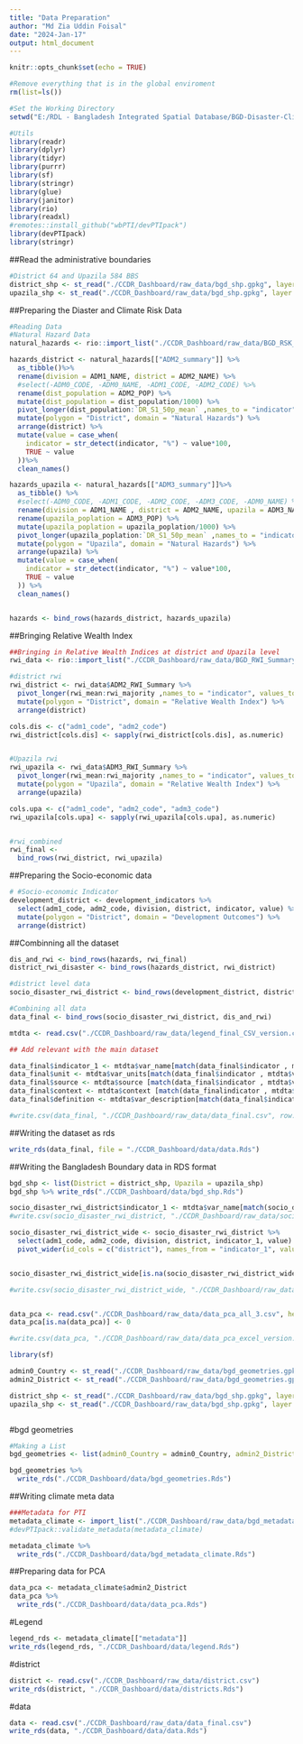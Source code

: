 ```yaml
---
title: "Data Preparation"
author: "Md Zia Uddin Foisal"
date: "2024-Jan-17"
output: html_document
---
```


```r
knitr::opts_chunk$set(echo = TRUE)
```

```r
#Remove everything that is in the global enviroment
rm(list=ls())
```

```r
#Set the Working Directory
setwd("E:/RDL - Bangladesh Integrated Spatial Database/BGD-Disaster-Climate-Risk-Dashboard-World-Bank/")
```


```r
#Utils
library(readr)
library(dplyr)
library(tidyr)
library(purrr)
library(sf)
library(stringr)
library(glue)
library(janitor)
library(rio)
library(readxl)
#remotes::install_github("wbPTI/devPTIpack")
library(devPTIpack)
library(stringr)
```

##Read the administrative boundaries

```r
#District 64 and Upazila 584 BBS
district_shp <- st_read("./CCDR_Dashboard/raw_data/bgd_shp.gpkg", layer = "District")
upazila_shp <- st_read("./CCDR_Dashboard/raw_data/bgd_shp.gpkg", layer = "Upazila")

```

##Preparing the Diaster and Climate Risk Data

```r
#Reading Data
#Natural Hazard Data
natural_hazards <- rio::import_list("./CCDR_Dashboard/raw_data/BGD_RSK_23.xlsx")

hazards_district <- natural_hazards[["ADM2_summary"]] %>% 
  as_tibble()%>% 
  rename(division = ADM1_NAME, district = ADM2_NAME) %>% 
  #select(-ADM0_CODE, -ADM0_NAME, -ADM1_CODE, -ADM2_CODE) %>% 
  rename(dist_population = ADM2_POP) %>% 
  mutate(dist_population = dist_population/1000) %>% 
  pivot_longer(dist_population:`DR_S1_50p_mean` ,names_to = "indicator", values_to = "value") %>% 
  mutate(polygon = "District", domain = "Natural Hazards") %>% 
  arrange(district) %>% 
  mutate(value = case_when(
    indicator = str_detect(indicator, "%") ~ value*100,
    TRUE ~ value
  ))%>% 
  clean_names()

hazards_upazila <- natural_hazards[["ADM3_summary"]]%>% 
  as_tibble() %>% 
  #select(-ADM0_CODE, -ADM1_CODE, -ADM2_CODE, -ADM3_CODE, -ADM0_NAME) %>% 
  rename(division = ADM1_NAME , district = ADM2_NAME, upazila = ADM3_NAME) %>%
  rename(upazila_poplation = ADM3_POP) %>% 
  mutate(upazila_poplation = upazila_poplation/1000) %>%
  pivot_longer(upazila_poplation:`DR_S1_50p_mean` ,names_to = "indicator", values_to = "value") %>% 
  mutate(polygon = "Upazila", domain = "Natural Hazards") %>% 
  arrange(upazila) %>% 
  mutate(value = case_when(
    indicator = str_detect(indicator, "%") ~ value*100,
    TRUE ~ value
  )) %>% 
  clean_names()


hazards <- bind_rows(hazards_district, hazards_upazila)

```

##Bringing Relative Wealth Index


```r
##Bringing in Relative Wealth Indices at district and Upazila level
rwi_data <- rio::import_list("./CCDR_Dashboard/raw_data/BGD_RWI_Summary.xlsx")

#district rwi 
rwi_district <- rwi_data$ADM2_RWI_Summary %>% 
  pivot_longer(rwi_mean:rwi_majority ,names_to = "indicator", values_to = "value") %>% 
  mutate(polygon = "District", domain = "Relative Wealth Index") %>% 
  arrange(district)

cols.dis <- c("adm1_code", "adm2_code")
rwi_district[cols.dis] <- sapply(rwi_district[cols.dis], as.numeric)


#Upazila rwi
rwi_upazila <- rwi_data$ADM3_RWI_Summary %>% 
  pivot_longer(rwi_mean:rwi_majority ,names_to = "indicator", values_to = "value") %>%
  mutate(polygon = "Upazila", domain = "Relative Wealth Index") %>% 
  arrange(upazila)

cols.upa <- c("adm1_code", "adm2_code", "adm3_code")
rwi_upazila[cols.upa] <- sapply(rwi_upazila[cols.upa], as.numeric)


#rwi_combined
rwi_final <- 
  bind_rows(rwi_district, rwi_upazila)

```


##Preparing the Socio-economic data


```r
# #Socio-economic Indicator
development_district <- development_indicators %>% 
  select(adm1_code, adm2_code, division, district, indicator, value) %>% 
  mutate(polygon = "District", domain = "Development Outcomes") %>%
  arrange(district)

```

##Combinning all the dataset

```r

dis_and_rwi <- bind_rows(hazards, rwi_final)
district_rwi_disaster <- bind_rows(hazards_district, rwi_district)

#district level data
socio_disaster_rwi_district <- bind_rows(development_district, district_rwi_disaster)

#Combining all data
data_final <- bind_rows(socio_disaster_rwi_district, dis_and_rwi)
```


```r
mtdta <- read.csv("./CCDR_Dashboard/raw_data/legend_final_CSV_version.csv")

## Add relevant with the main dataset

data_final$indicator_1 <- mtdta$var_name[match(data_final$indicator , mtdta$var_code)]
data_final$unit <- mtdta$var_units[match(data_final$indicator , mtdta$var_code)]
data_final$source <- mtdta$source [match(data_final$indicator , mtdta$var_code)]
data_final$context <- mtdta$context [match(data_finalindicator , mtdta$var_code)]
data_final$definition <- mtdta$var_description[match(data_final$indicator , mtdta$var_code)]

#write.csv(data_final, "./CCDR_Dashboard/raw_data/data_final.csv", row.names = FALSE)
```

##Writing the dataset as rds

```r
write_rds(data_final, file = "./CCDR_Dashboard/data/data.Rds")
```

##Writing the Bangladesh Boundary data in RDS format

```r
bgd_shp <- list(District = district_shp, Upazila = upazila_shp)
bgd_shp %>% write_rds("./CCDR_Dashboard/data/bgd_shp.Rds")

```

```r
socio_disaster_rwi_district$indicator_1 <- mtdta$var_name[match(socio_disaster_rwi_district$indicator, mtdta$var_code)]
#write.csv(socio_disaster_rwi_district, "./CCDR_Dashboard/raw_data/socio_disaster_rwi_district.csv", row.names = FALSE)

socio_disaster_rwi_district_wide <- socio_disaster_rwi_district %>% 
  select(adm1_code, adm2_code, division, district, indicator_1, value) %>% 
  pivot_wider(id_cols = c("district"), names_from = "indicator_1", values_from = "value", values_fn = list(d = function(x) x[1]))


socio_disaster_rwi_district_wide[is.na(socio_disaster_rwi_district_wide)] <- 0

#write.csv(socio_disaster_rwi_district_wide, "./CCDR_Dashboard/raw_data/socio_disaster_rwi_district_wide_test.csv", row.names = FALSE)


data_pca <- read.csv("./CCDR_Dashboard/raw_data/data_pca_all_3.csv", header = TRUE, sep = ",")
data_pca[is.na(data_pca)] <- 0

#write.csv(data_pca, "./CCDR_Dashboard/raw_data/data_pca_excel_version.csv", row.names = FALSE)

```



```r
library(sf)

admin0_Country <- st_read("./CCDR_Dashboard/raw_data/bgd_geometries.gpkg", layer = "admin0_Country")
admin2_District <- st_read("./CCDR_Dashboard/raw_data/bgd_geometries.gpkg", layer = "admin2_District")

district_shp <- st_read("./CCDR_Dashboard/raw_data/bgd_shp.gpkg", layer = "District")
upazila_shp <- st_read("./CCDR_Dashboard/raw_data/bgd_shp.gpkg", layer = "Upazila")
```


```r



```





#bgd geometries
```r
#Making a List
bgd_geometries <- list(admin0_Country = admin0_Country, admin2_District = admin2_District)

bgd_geometries %>% 
  write_rds("./CCDR_Dashboard/data/bgd_geometries.Rds")

```


##Writing climate meta data
```r
###Metadata for PTI
metadata_climate <- import_list("./CCDR_Dashboard/raw_data/bgd_metadata_climate.xlsx")
#devPTIpack::validate_metadata(metadata_climate)

metadata_climate %>% 
  write_rds("./CCDR_Dashboard/data/bgd_metadata_climate.Rds")
```


##Preparing data for PCA

```r

data_pca <- metadata_climate$admin2_District
data_pca %>% 
  write_rds("./CCDR_Dashboard/data/data_pca.Rds")

```

#Legend
```r
legend_rds <- metadata_climate[["metadata"]]
write_rds(legend_rds, "./CCDR_Dashboard/data/legend.Rds")
```

#district

```r
district <- read.csv("./CCDR_Dashboard/raw_data/district.csv")
write_rds(district, "./CCDR_Dashboard/data/districts.Rds")
```

#data

```r
data <- read.csv("./CCDR_Dashboard/raw_data/data_final.csv")
write_rds(data, "./CCDR_Dashboard/data/data.Rds")
```


